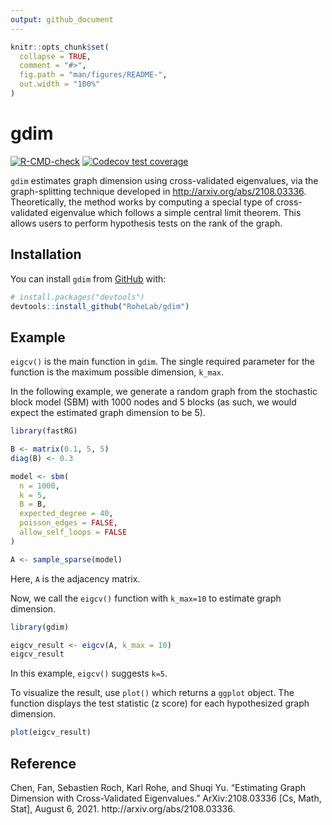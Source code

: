 ```yaml
---
output: github_document
---
```


<!-- README.md is generated from README.Rmd. Please edit that file -->

```r
knitr::opts_chunk$set(
  collapse = TRUE,
  comment = "#>",
  fig.path = "man/figures/README-",
  out.width = "100%"
)
```

# gdim

<!-- badges: start -->
[![R-CMD-check](https://github.com/RoheLab/gdim/actions/workflows/R-CMD-check.yaml/badge.svg)](https://github.com/RoheLab/gdim/actions/workflows/R-CMD-check.yaml)
[![Codecov test coverage](https://codecov.io/gh/RoheLab/gdim/branch/master/graph/badge.svg)](https://app.codecov.io/gh/RoheLab/gdim?branch=master)
<!-- badges: end -->

`gdim` estimates graph dimension using cross-validated eigenvalues, via the graph-splitting technique developed in <http://arxiv.org/abs/2108.03336>. Theoretically, the method works by computing a special type of cross-validated eigenvalue which follows a simple central limit theorem. This allows users to perform hypothesis tests on the rank of the graph.

## Installation

You can install `gdim` from [GitHub](https://github.com/) with:

``` r
# install.packages("devtools")
devtools::install_github("RoheLab/gdim")
```

## Example

`eigcv()` is the main function in `gdim`. The single required parameter for the function is the maximum possible dimension, `k_max`. 

In the following example, we generate a random graph from the stochastic block model (SBM) with 1000 nodes and 5 blocks (as such, we would expect the estimated graph dimension to be 5). 

```r
library(fastRG)

B <- matrix(0.1, 5, 5)
diag(B) <- 0.3

model <- sbm(
  n = 1000,
  k = 5,
  B = B,
  expected_degree = 40,
  poisson_edges = FALSE,
  allow_self_loops = FALSE
)

A <- sample_sparse(model)
```
Here, `A` is the adjacency matrix.

Now, we call the `eigcv()` function with `k_max=10` to estimate graph dimension. 
```r
library(gdim)

eigcv_result <- eigcv(A, k_max = 10)
eigcv_result
```
In this example, `eigcv()` suggests `k=5`. 

To visualize the result, use `plot()` which returns a `ggplot` object. The function displays the test statistic (z score) for each hypothesized graph dimension.

```r
plot(eigcv_result)
```

## Reference

Chen, Fan, Sebastien Roch, Karl Rohe, and Shuqi Yu. “Estimating Graph Dimension with Cross-Validated Eigenvalues.” ArXiv:2108.03336 [Cs, Math, Stat], August 6, 2021. http://arxiv.org/abs/2108.03336.
